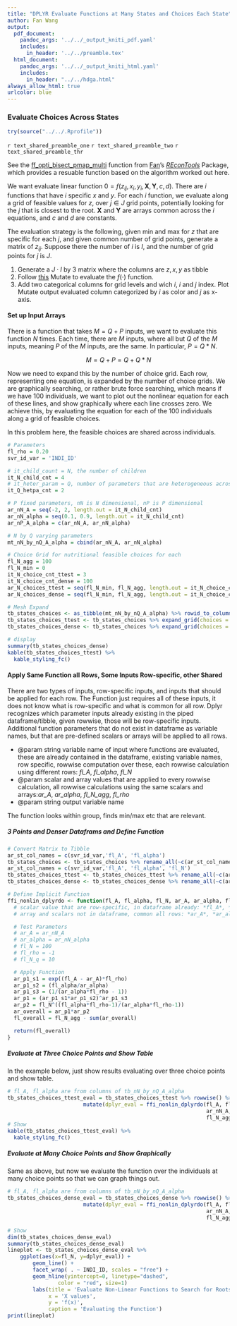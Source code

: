```yaml
---
title: "DPLYR Evaluate Functions at Many States and Choices Each State"
author: Fan Wang
output:
  pdf_document:
    pandoc_args: '../../_output_kniti_pdf.yaml'
    includes:
      in_header: '../../preamble.tex'
  html_document:
    pandoc_args: '../../_output_kniti_html.yaml'
    includes:
      in_header: "../../hdga.html"
always_allow_html: true
urlcolor: blue
---
```


### Evaluate Choices Across States

```r
try(source("../../.Rprofile"))
```

`r text_shared_preamble_one`
`r text_shared_preamble_two`
`r text_shared_preamble_thr`

See the [ff_opti_bisect_pmap_multi](https://fanwangecon.github.io/REconTools/reference/ff_opti_bisect_pmap_multi.html) function from [Fan](https://fanwangecon.github.io/)'s *[REconTools](https://fanwangecon.github.io/REconTools/)* Package, which provides a resuable function based on the algorithm worked out here.

We want evaluate linear function $0=f(z_{ij}, x_i, y_i, \textbf{X}, \textbf{Y}, c, d)$. There are $i$ functions that have $i$ specific $x$ and $y$. For each $i$ function, we evaluate along a grid of feasible values for $z$, over $j\in J$ grid points, potentially looking for the $j$ that is closest to the root. $\textbf{X}$ and $\textbf{Y}$ are arrays common across the $i$ equations, and $c$ and $d$ are constants.

The evaluation strategy is the following, given min and max for $z$ that are specific for each $j$, and given common number of grid points, generate a matrix of $z_{ij}$. Suppose there the number of $i$ is $I$, and the number of grid points for $j$ is $J$.

1. Generate a $J \cdot I$ by $3$ matrix where the columns are $z,x,y$ as tibble
2. Follow [this](https://fanwangecon.github.io/R4Econ/function/mutatef/fs_funceval.html) Mutate to evaluate the $f(\cdot)$ function.
3. Add two categorical columns for grid levels and wich $i$, $i$ and $j$ index. Plot Mutate output evaluated column categorized by $i$ as color and $j$ as x-axis.

#### Set up Input Arrays

There is a function that takes $M=Q+P$ inputs, we want to evaluate this function $N$ times. Each time, there are $M$ inputs, where all but $Q$ of the $M$ inputs, meaning $P$ of the $M$ inputs, are the same. In particular, $P=Q*N$.

$$M = Q+P = Q + Q*N$$

Now we need to expand this by the number of choice grid. Each row, representing one equation, is expanded by the number of choice grids. We are graphically searching, or rather brute force searching, which means if we have 100 individuals, we want to plot out the nonlinear equation for each of these lines, and show graphically where each line crosses zero. We achieve this, by evaluating the equation for each of the 100 individuals along a grid of feasible choices.

In this problem here, the feasible choices are shared across individuals.

```r
# Parameters
fl_rho = 0.20
svr_id_var = 'INDI_ID'

# it_child_count = N, the number of children
it_N_child_cnt = 4
# it_heter_param = Q, number of parameters that are heterogeneous across children
it_Q_hetpa_cnt = 2

# P fixed parameters, nN is N dimensional, nP is P dimensional
ar_nN_A = seq(-2, 2, length.out = it_N_child_cnt)
ar_nN_alpha = seq(0.1, 0.9, length.out = it_N_child_cnt)
ar_nP_A_alpha = c(ar_nN_A, ar_nN_alpha)

# N by Q varying parameters
mt_nN_by_nQ_A_alpha = cbind(ar_nN_A, ar_nN_alpha)

# Choice Grid for nutritional feasible choices for each
fl_N_agg = 100
fl_N_min = 0
it_N_choice_cnt_ttest = 3
it_N_choice_cnt_dense = 100
ar_N_choices_ttest = seq(fl_N_min, fl_N_agg, length.out = it_N_choice_cnt_ttest)
ar_N_choices_dense = seq(fl_N_min, fl_N_agg, length.out = it_N_choice_cnt_dense)

# Mesh Expand
tb_states_choices <- as_tibble(mt_nN_by_nQ_A_alpha) %>% rowid_to_column(var=svr_id_var)
tb_states_choices_ttest <- tb_states_choices %>% expand_grid(choices = ar_N_choices_ttest)
tb_states_choices_dense <- tb_states_choices %>% expand_grid(choices = ar_N_choices_dense)

# display
summary(tb_states_choices_dense)
kable(tb_states_choices_ttest) %>%
  kable_styling_fc()
```

#### Apply Same Function all Rows, Some Inputs Row-specific, other Shared

There are two types of inputs, row-specific inputs, and inputs that should be applied for each row. The Function just requires all of these inputs, it does not know what is row-specific and what is common for all row. Dplyr recognizes which parameter inputs already existing in the piped dataframe/tibble, given rowwise, those will be row-specific inputs. Additional function parameters that do not exist in dataframe as variable names, but that are pre-defined scalars or arrays will be applied to all rows.

- @param string variable name of input where functions are evaluated, these are already contained in the dataframe, existing variable names, row specific, rowwise computation over these, each rowwise calculation using different rows: *fl_A*, *fl_alpha*, *fl_N*
- @param scalar and array values that are applied to every rowwise calculation, all rowwise calculations using the same scalars and arrays:*ar_A*, *ar_alpha*, *fl_N_agg*, *fl_rho*
- @param string output variable name

The function looks within group, finds min/max etc that are relevant.

##### 3 Points and Denser Dataframs and Define Function

```r
# Convert Matrix to Tibble
ar_st_col_names = c(svr_id_var,'fl_A', 'fl_alpha')
tb_states_choices <- tb_states_choices %>% rename_all(~c(ar_st_col_names))
ar_st_col_names = c(svr_id_var,'fl_A', 'fl_alpha', 'fl_N')
tb_states_choices_ttest <- tb_states_choices_ttest %>% rename_all(~c(ar_st_col_names))
tb_states_choices_dense <- tb_states_choices_dense %>% rename_all(~c(ar_st_col_names))

# Define Implicit Function
ffi_nonlin_dplyrdo <- function(fl_A, fl_alpha, fl_N, ar_A, ar_alpha, fl_N_agg, fl_rho){
  # scalar value that are row-specific, in dataframe already: *fl_A*, *fl_alpha*, *fl_N*
  # array and scalars not in dataframe, common all rows: *ar_A*, *ar_alpha*, *fl_N_agg*, *fl_rho*

  # Test Parameters
  # ar_A = ar_nN_A
  # ar_alpha = ar_nN_alpha
  # fl_N = 100
  # fl_rho = -1
  # fl_N_q = 10

  # Apply Function
  ar_p1_s1 = exp((fl_A - ar_A)*fl_rho)
  ar_p1_s2 = (fl_alpha/ar_alpha)
  ar_p1_s3 = (1/(ar_alpha*fl_rho - 1))
  ar_p1 = (ar_p1_s1*ar_p1_s2)^ar_p1_s3
  ar_p2 = fl_N^((fl_alpha*fl_rho-1)/(ar_alpha*fl_rho-1))
  ar_overall = ar_p1*ar_p2
  fl_overall = fl_N_agg - sum(ar_overall)

  return(fl_overall)
}
```

##### Evaluate at Three Choice Points and Show Table

In the example below, just show results evaluating over three choice points and show table.

```r
# fl_A, fl_alpha are from columns of tb_nN_by_nQ_A_alpha
tb_states_choices_ttest_eval = tb_states_choices_ttest %>% rowwise() %>%
                        mutate(dplyr_eval = ffi_nonlin_dplyrdo(fl_A, fl_alpha, fl_N,
                                                               ar_nN_A, ar_nN_alpha,
                                                               fl_N_agg, fl_rho))
# Show
kable(tb_states_choices_ttest_eval) %>%
  kable_styling_fc()
```

##### Evaluate at Many Choice Points and Show Graphically

Same as above, but now we evaluate the function over the individuals at many choice points so that we can graph things out.

```r
# fl_A, fl_alpha are from columns of tb_nN_by_nQ_A_alpha
tb_states_choices_dense_eval = tb_states_choices_dense %>% rowwise() %>%
                        mutate(dplyr_eval = ffi_nonlin_dplyrdo(fl_A, fl_alpha, fl_N,
                                                               ar_nN_A, ar_nN_alpha,
                                                               fl_N_agg, fl_rho))
```

```r
# Show
dim(tb_states_choices_dense_eval)
summary(tb_states_choices_dense_eval)
lineplot <- tb_states_choices_dense_eval %>%
    ggplot(aes(x=fl_N, y=dplyr_eval)) +
        geom_line() +
        facet_wrap( . ~ INDI_ID, scales = "free") +
        geom_hline(yintercept=0, linetype="dashed",
                color = "red", size=1)
        labs(title = 'Evaluate Non-Linear Functions to Search for Roots',
             x = 'X values',
             y = 'f(x)',
             caption = 'Evaluating the Function')
print(lineplot)
```
